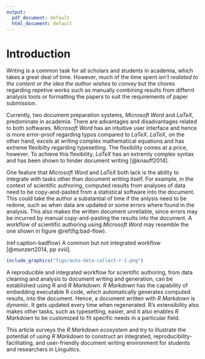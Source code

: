 ```yaml
---
output:
  pdf_document: default
  html_document: default
---
```

# Introduction

Writing is a common task for all scholars and students in academia, which takes a great deal of time. However, much of the time spent *isn't realated to the content or the idea the author wishes to convey* but the chores regarding repetive works such as manually combining results from differnt analysis tools or formatting the papers to suit the requirements of paper submission.

Currently, two document preparation systems, *Microsoft Word* and *LaTeX*, predominate in academia. There are advantages and disadvantages related to both softwares. *Microsoft Word* has an intuitive user interface and hence is more error-proof regarding typos compared to *LaTeX*. *LaTeX*, on the other hand, excels at writing complex mathematical equations and has extreme flexibilty regarding typesetting. The flexibility comes at a price, however. To achieve this flexibility, *LaTeX* has an extremly complex syntax and has been shown to hinder document writing [@knauff2014].

One feature that *Microsoft Word* and *LaTeX* both lack is the ability to integrate with tasks other than document writing itself. For example, in the context of scientific authoring, computed results from analyses of data need to be copy-and-pasted from a statistical software into the document. This could take the author a substantial of time if the anlysis need to be redone, such as when data are updated or some errors where found in the analysis. This also makes the written document unreliable, since errors may be incurred by manual copy-and-pasting the results into the document. A workflow of scientific authoring using *Microsoft Word* may resemble the one shown in figure \@ref(fig:bad-flow).

(ref:caption-badflow) A common but not integrated workflow [@munzert2014, pp xviii].

```r
include_graphics("figs/auto-data-collect-r-1.png")
```

A reproducible and integrated workflow for scientific authoring, from data cleaning and analysis to document writing and generation, can be established using R and *R Markdown*. *R Markdown* has the capability of embedding executable R code, which automatically generates computed results, into the document. Hence, a document written with *R Markdown* is *dynamic*. It gets updated every time when regenerated. R's extensibility also makes other tasks, such as typesetting, easier, and it also enables *R Markdown* to be customized to fit specific needs in a particular field.

This article surveys the *R Markdown* *ecosystem* and try to illustrate the potential of using *R Markdown* to construct an integrated, reproducibility-facilitating, and user-friendly document writing environment for students and researchers in Linguitics.
